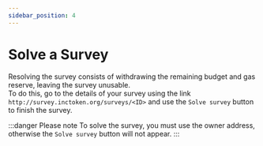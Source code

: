 ```yaml
---
sidebar_position: 4
---
```


# Solve a Survey

Resolving the survey consists of withdrawing the remaining budget and gas reserve, leaving the survey unusable.  
To do this, go to the details of your survey using the link `http://survey.inctoken.org/surveys/<ID>` and use the `Solve survey` button to finish the survey.

:::danger Please note
To solve the survey, you must use the owner address, otherwise the `Solve survey` button will not appear.
:::
